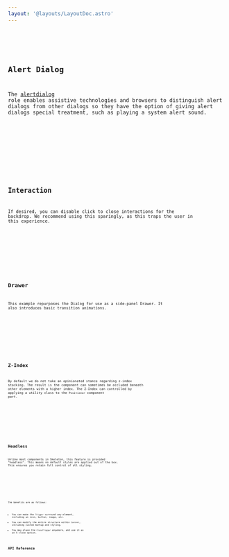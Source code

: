 ```yaml
---
layout: '@layouts/LayoutDoc.astro'
---
```









<Preview client:load>
	<Fragment slot="preview">
		<Default client:visible />
	</Fragment>
	<Fragment slot="code">
		<Code code={DefaultRaw} lang="tsx" />
	</Fragment>
</Preview>

## Alert Dialog

The [alertdialog](https://w3c.github.io/aria/#alertdialog) role enables assistive technologies and browsers to distinguish alert dialogs from other dialogs so they have the option of giving alert dialogs special treatment, such as playing a system alert sound.

<Preview client:load>
	<Fragment slot="preview">
		<AlertDialog client:visible />
	</Fragment>
	<Fragment slot="code">
		<Code code={AlertDialogRaw} lang="tsx" />
	</Fragment>
</Preview>

## Interaction

If desired, you can disable click to close interactions for the backdrop. We recommend using this sparingly, as this traps the
user in this experience.

<Preview client:load>
	<Fragment slot="preview">
		<Interaction client:visible />
	</Fragment>
	<Fragment slot="code">
		<Code code={InteractionRaw} lang="tsx" />
	</Fragment>
</Preview>

## Drawer

This example repurposes the Dialog for use as a side-panel Drawer. It also introduces basic transition animations.

<Preview client:load>
	<Fragment slot="preview">
		<Drawer client:visible />
	</Fragment>
	<Fragment slot="code">
		<Code code={DrawerRaw} lang="tsx" />
	</Fragment>
</Preview>

## Z-Index

By default we do not take an opinionated stance regarding z-index stacking. The result is the component can sometimes be occluded beneath other elements with a higher index. The Z-Index can controlled by applying a utility class to the `Positioner` component part.

<Preview client:load>
	<Fragment slot="preview">
		<ZIndex client:visible />
	</Fragment>
	<Fragment slot="code">
		<Code code={ZIndexRaw} lang="tsx" />
	</Fragment>
</Preview>

## Headless

Unlike most components in Skeleton, this feature is provided "headless". This means no default styles are applied out of the box. This ensures you retain full control of all styling.

<Preview client:load>
	<Fragment slot="preview">
		<Headless client:visible />
	</Fragment>
	<Fragment slot="code">
		<Code code={HeadlessRaw} lang="tsx" />
	</Fragment>
</Preview>

The benefits are as follows:

- You can make the `Trigger` surround any element, including an icon, button, image, etc.
- You can modify the entire structure within `Content`, including custom markup and styling.
- You may place the `CloseTrigger` anywhere, and use it as an X close option.

## API Reference

<ApiTable />
